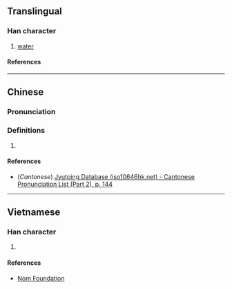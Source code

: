 {{character info}}
==Translingual==

===Han character===
{{Han char|rn=85|rad=水|as=13|sn=16|four=39166|canj=EFBW|ids=⿰氵當}}

# [[water]]

====References====
{{Han ref|kx=0652.420|dkj=18381|hdz=31755.060|uh=6FA2}}

----

==Chinese==
{{zh-forms|s=𭰎}}

===Pronunciation===
{{zh-pron
|m=dāng
|c=dong1
|mc=
|oc=
|ma=
|cat=n
}}

===Definitions===
{{zh-hanzi}}

# {{rfdef|zh}}

====References====
* (''Cantonese'') [http://www.iso10646hk.net/jp/document/download.jsp Jyutping Database (iso10646hk.net) - Cantonese Pronunciation List (Part 2), p. 144]

----

==Vietnamese==

===Han character===
{{vi-readings|rs=水13|reading=đáng}}

# {{rfdef|vi|sort=水13}}

====References====
* [http://nomfoundation.org/common/nom_details.php?codepoint=6fa2 Nom Foundation]